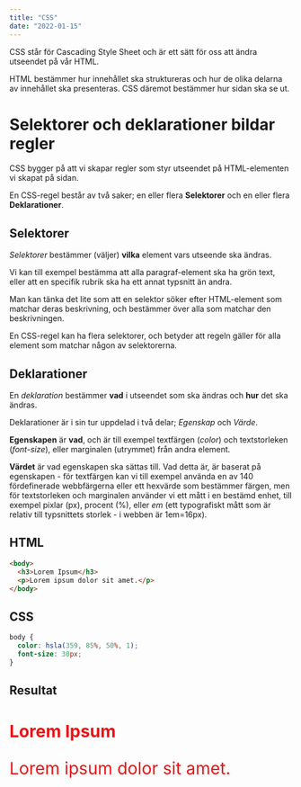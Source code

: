 ```yaml
---
title: "CSS"
date: "2022-01-15"
---
```


CSS står för Cascading Style Sheet och är ett sätt för oss att ändra utseendet på vår HTML.

HTML bestämmer hur innehållet ska struktureras och hur de olika delarna av innehållet ska presenteras. CSS däremot bestämmer hur sidan ska se ut.

# Selektorer och deklarationer bildar regler

CSS bygger på att vi skapar regler som styr utseendet på HTML-elementen vi skapat på sidan.

En CSS-regel består av två saker; en eller flera **Selektorer** och en eller flera **Deklarationer**.

## Selektorer

*Selektorer* bestämmer (väljer) **vilka** element vars utseende ska ändras.

Vi kan till exempel bestämma att alla paragraf-element ska ha grön text, eller att en specifik rubrik ska ha ett annat typsnitt än andra.

Man kan tänka det lite som att en selektor söker efter HTML-element som matchar deras beskrivning, och bestämmer över alla som matchar den beskrivningen.

En CSS-regel kan ha flera selektorer, och betyder att regeln gäller för alla element som matchar någon av selektorerna.

## Deklarationer

En *deklaration* bestämmer **vad** i utseendet som ska ändras och **hur** det ska ändras.

Deklarationer är i sin tur uppdelad i två delar; *Egenskap* och *Värde*.

**Egenskapen** är **vad**, och är till exempel textfärgen (*color*) och textstorleken (*font-size*), eller marginalen (utrymmet) från andra element.

**Värdet** är vad egenskapen ska sättas till. Vad detta är, är baserat på egenskapen - för textfärgen kan vi till exempel använda en av 140 fördefinerade webbfärgerna eller ett hexvärde som bestämmer färgen, men för textstorleken och marginalen använder vi ett mått i en bestämd enhet, till exempel pixlar (px), procent (%), eller *em* (ett typografiskt mått som är relativ till typsnittets storlek - i webben är 1em=16px).

## HTML

```html
<body>
  <h3>Lorem Ipsum</h3>
  <p>Lorem ipsum dolor sit amet.</p>
</body>
```

## CSS

```css
body {
  color: hsla(359, 85%, 50%, 1);
  font-size: 30px;
}
```

## Resultat

<div style="color: hsla(359, 85%, 50%, 1); font-size: 30px; text-transform: none; text-align:left;">
<h3 style="color: hsla(359, 85%, 50%, 1); font-size: 30px; text-transform: none; text-align:left;">Lorem Ipsum</h3>
<p>Lorem ipsum dolor sit amet.</p>
</div>
